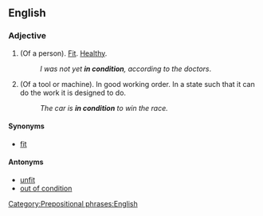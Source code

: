 ==English==

===Adjective===
{{en-adj}}

#(Of a person). [[fit|Fit]]. [[healthy|Healthy]]. 
#:''I was not yet '''in condition''', according to the doctors''.
#(Of a tool or machine). In good working order. In a state such that it can do the work it is designed to do.
#:''The car is '''in condition''' to win the race.''

====Synonyms====
*[[fit]]

====Antonyms====
*[[unfit]]
*[[out of condition]]

[[Category:Prepositional phrases:English]]